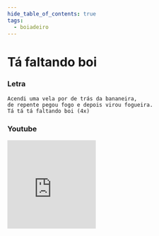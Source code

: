 ```yaml
---
hide_table_of_contents: true
tags:
  - boiadeiro
---
```


# Tá faltando boi

### Letra

```text
Acendi uma vela por de trás da bananeira,
de repente pegou fogo e depois virou fogueira.
Tá tá tá faltando boi (4x)
```

### Youtube

<iframe
  width="200"
  height="200"
  src="https://www.youtube.com/embed/akmByFxzIjU?si=F3j8iWSmXCXRtOqy"
  title="YouTube video player"
  frameborder="0"
  allow="accelerometer; autoplay; clipboard-write; encrypted-media; gyroscope; picture-in-picture; web-share"
  referrerpolicy="strict-origin-when-cross-origin"
  allowfullscreen
></iframe>
